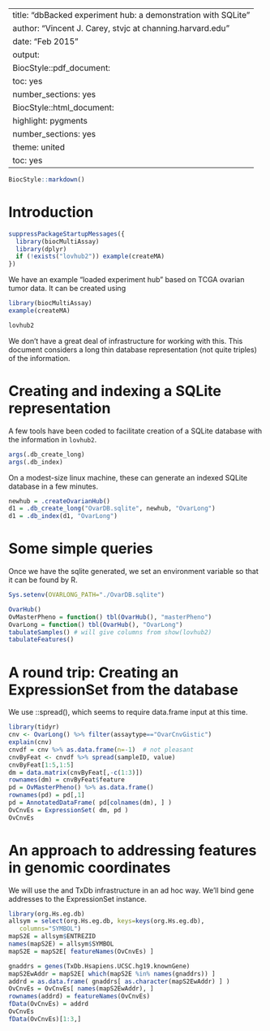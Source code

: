 
---
title: "dbBacked experiment hub: a demonstration with SQLite"
author: "Vincent J. Carey, stvjc at channing.harvard.edu"
date: "Feb 2015"
output:
  BiocStyle::pdf_document:
    toc: yes
    number_sections: yes
  BiocStyle::html_document:
    highlight: pygments
    number_sections: yes
    theme: united
    toc: yes
---

<!--
%\VignetteEngine{knitr::rmarkdown}
%\VignetteIndexEntry{dbBacked experiment hub: Ovarian cancer TCGA demo}
-->

```r
BiocStyle::markdown()
```

# Introduction

```r
suppressPackageStartupMessages({
  library(biocMultiAssay)
  library(dplyr)
  if (!exists("lovhub2")) example(createMA)
})

```
We have an example "loaded experiment hub" based on
TCGA ovarian tumor data.  It can be created using
```r
library(biocMultiAssay)
example(createMA)
```

```r
lovhub2
```
We don't have a great deal of infrastructure for working with
this.  This document considers a long thin database representation
(not quite triples) of the information.

# Creating and indexing a SQLite representation

A few tools have been coded to facilitate creation of
a SQLite database with the information in `lovhub2`.

```r
args(.db_create_long)
args(.db_index)
```

On a modest-size linux machine, these can generate an indexed SQLite
database in a few minutes.

```r
newhub = .createOvarianHub()
d1 = .db_create_long("OvarDB.sqlite", newhub, "OvarLong")
d1 = .db_index(d1, "OvarLong")
```

# Some simple queries

Once we have the sqlite generated, we set an
environment variable so that it can be found by R.

```r
Sys.setenv(OVARLONG_PATH="./OvarDB.sqlite")
```
```r
OvarHub()
OvMasterPheno = function() tbl(OvarHub(), "masterPheno")
OvarLong = function() tbl(OvarHub(), "OvarLong")
tabulateSamples() # will give columns from show(lovhub2)
tabulateFeatures()
```

# A round trip: Creating an ExpressionSet from the database

We use \CRANpkg{tidyr}::spread(), which seems to require data.frame
input at this time.

```r
library(tidyr)
cnv <- OvarLong() %>% filter(assaytype=="OvarCnvGistic")
explain(cnv)
cnvdf = cnv %>% as.data.frame(n=-1)  # not pleasant
cnvByFeat <- cnvdf %>% spread(sampleID, value)
cnvByFeat[1:5,1:5]
dm = data.matrix(cnvByFeat[,-c(1:3)])
rownames(dm) = cnvByFeat$feature
pd = OvMasterPheno() %>% as.data.frame()
rownames(pd) = pd[,1]
pd = AnnotatedDataFrame( pd[colnames(dm), ] )
OvCnvEs = ExpressionSet( dm, pd )
OvCnvEs
```

# An approach to addressing features in genomic coordinates

We will use the
\Biocpkg{AnnotationDbi} and TxDb infrastructure
in an ad hoc way.  We'll bind gene addresses to the ExpressionSet
instance.

```r
library(org.Hs.eg.db)
allsym = select(org.Hs.eg.db, keys=keys(org.Hs.eg.db),
   columns="SYMBOL")
mapS2E = allsym$ENTREZID
names(mapS2E) = allsym$SYMBOL
mapS2E = mapS2E[ featureNames(OvCnvEs) ]

gnaddrs = genes(TxDb.Hsapiens.UCSC.hg19.knownGene)
mapS2EwAddr = mapS2E[ which(mapS2E %in% names(gnaddrs)) ]
addrd = as.data.frame( gnaddrs[ as.character(mapS2EwAddr) ] )
OvCnvEs = OvCnvEs[ names(mapS2EwAddr), ]
rownames(addrd) = featureNames(OvCnvEs)
fData(OvCnvEs) = addrd
OvCnvEs
fData(OvCnvEs)[1:3,]
```
